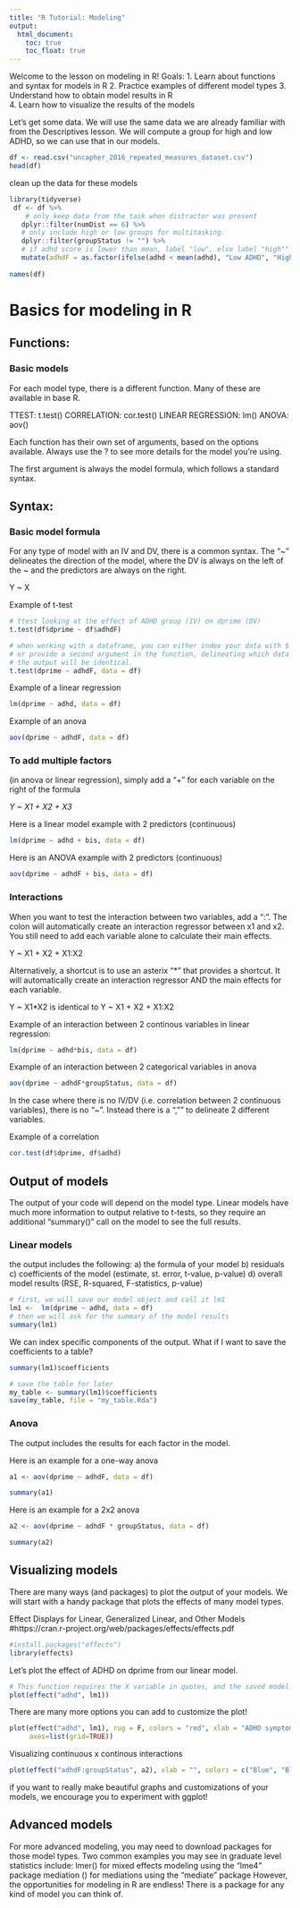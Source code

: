```yaml
---
title: "R Tutorial: Modeling"
output: 
  html_document: 
    toc: true
    toc_float: true
--- 
```


 Welcome to the lesson on modeling in R! 
Goals: 
1. Learn about functions and syntax for models in R 
2. Practice examples of different model types 
3. Understand how to obtain model results in R  
4. Learn how to visualize the results of the models

 Let's get some data. 
We will use the same data we are already familiar with from the Descriptives lesson. We will compute a group for high and low ADHD, so we can use that in our models. 
```r

df <- read.csv("uncapher_2016_repeated_measures_dataset.csv")
head(df)
```

clean up the data for these models
```r
library(tidyverse)
 df <- df %>%   
    # only keep data from the task when distractor was present
   dplyr::filter(numDist == 6) %>%
   # only include high or low groups for multitasking.
   dplyr::filter(groupStatus != "") %>%
   # if adhd score is lower than mean, label "low", else label "high""
   mutate(adhdF = as.factor(ifelse(adhd < mean(adhd), "Low ADHD", "High ADHD")))
  
names(df)
```

# Basics for modeling in R 

## Functions:
### Basic models 
For each model type, there is a different function. Many of these are available in base R.

TTEST: t.test()
CORRELATION: cor.test()
LINEAR REGRESSION: lm()
ANOVA: aov()

Each function has their own set of arguments, based on the options available. 
Always use the ? to see more details for the model you're using.

The first argument is always the model formula, which follows a standard syntax.

## Syntax: 
### Basic model formula
For any type of model with an IV and DV, there is a common syntax. The "~" delineates the direction of the model, where the DV is always on the left of the ~ and the predictors are always on the right.

Y ~ X

Example of t-test
```r
# ttest looking at the effect of ADHD group (IV) on dprime (DV)
t.test(df$dprime ~ df$adhdF)

# when working with a dataframe, you can either index your data with $ 
# or provide a second argument in the function, delineating which data your variables come from. 
# the output will be identical.
t.test(dprime ~ adhdF, data = df)

```

Example of a linear regression
```r
lm(dprime ~ adhd, data = df)

```

Example of an anova
```r
aov(dprime ~ adhdF, data = df)

```

### To add multiple factors 
(in anova or linear regression), simply add  a "+" for each variable on the right of the formula 

*Y ~ X1 + X2 + X3*

Here is a linear model example with 2 predictors (continuous)
```r
lm(dprime ~ adhd + bis, data = df)

```

Here is an ANOVA example with 2 predictors (continuous)
```r
aov(dprime ~ adhdF + bis, data = df)

```

### Interactions 
When you want to test the interaction between two variables, add a ":". 
The colon will automatically create an interaction regressor between x1 and x2.
You still need to add each variable alone to calculate their main effects. 

Y ~ X1 + X2 + X1:X2

Alternatively, a shortcut is to use an asterix "*" that provides a shortcut. It will automatically create an interaction regressor AND the main effects for each variable.

 Y ~ X1*X2  is identical to Y ~ X1 + X2 + X1:X2

Example of an interaction between 2 continous variables in linear regression:
```r
lm(dprime ~ adhd*bis, data = df)

```

Example of an interaction between 2 categorical variables in anova
```r
aov(dprime ~ adhdF*groupStatus, data = df)

```

In the case where there is no IV/DV (i.e. correlation between 2 continuous variables), there is no "~".
Instead there is a ","" to delineate 2 different variables.

Example of a correlation
```r
cor.test(df$dprime, df$adhd)

```


## Output of models 
The output of your code will depend on the model type. Linear models have much more information to output relative to t-tests, so they require an additional "summary()" call on the model to see the full results. 

### Linear models
the output includes the following:
a) the formula of your model 
b) residuals
c) coefficients of the model (estimate, st. error, t-value, p-value)
d) overall model results (RSE, R-squared, F-statistics, p-value)

```r
# first, we will save our model object and call it lm1
lm1 <-  lm(dprime ~ adhd, data = df)
# then we will ask for the summary of the model results
summary(lm1)
```

We can index specific components of the output. What if I want to save the coefficients to a table?
```r
summary(lm1)$coefficients

# save the table for later
my_table <- summary(lm1)$coefficients
save(my_table, file = "my_table.Rda")
```

### Anova
The output includes the results for each factor in the model.

Here is an example for a one-way anova
```r

a1 <- aov(dprime ~ adhdF, data = df)

summary(a1)
```

Here is an example for a 2x2 anova
```r

a2 <- aov(dprime ~ adhdF * groupStatus, data = df)

summary(a2)
```

## Visualizing models 

There are many ways (and packages) to plot the output of your models. 
We will start with a handy package that plots the effects of many model types.

Effect Displays for Linear, Generalized Linear, and Other Models
#https://cran.r-project.org/web/packages/effects/effects.pdf

```r
#install.packages("effects")
library(effects)

```

Let's plot the effect of ADHD on dprime from our linear model.
```r
# This function requires the X variable in quotes, and the saved model object
plot(effect("adhd", lm1))

```


There are many more options you can add to customize the plot! 
```r

plot(effect("adhd", lm1), rug = F, colors = "red", xlab = "ADHD symptoms", ylab = "D-prime",
     axes=list(grid=TRUE))

```



Visualizing continuous x continous interactions 
```r
plot(effect("adhdF:groupStatus", a2), xlab = "", colors = c("Blue", "Black"))
```

if you want to really make beautiful graphs and customizations of your models, 
we encourage you to experiment with ggplot!

## Advanced models 
For more advanced modeling, you may need to download packages for those model types. Two common examples you may see in graduate level statistics include:
lmer() for mixed effects modeling using the "lme4" package 
mediation () for mediations using the "mediate" package
However, the opportunities for modeling in R are endless! There is a package for any kind of model you can think of.


